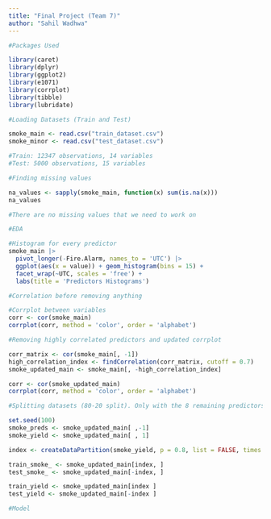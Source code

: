```yaml
---
title: "Final Project (Team 7)"
author: "Sahil Wadhwa"
---
```


```r
#Packages Used

library(caret)
library(dplyr)
library(ggplot2)
library(e1071)
library(corrplot)
library(tibble)
library(lubridate)
```

```r
#Loading Datasets (Train and Test)

smoke_main <- read.csv("train_dataset.csv")
smoke_minor <- read.csv("test_dataset.csv")

#Train: 12347 observations, 14 variables
#Test: 5000 observations, 15 variables
```

```r
#Finding missing values

na_values <- sapply(smoke_main, function(x) sum(is.na(x)))
na_values

#There are no missing values that we need to work on
```
```r
#EDA

#Histogram for every predictor
smoke_main |>
  pivot_longer(-Fire.Alarm, names_to = 'UTC') |>
  ggplot(aes(x = value)) + geom_histogram(bins = 15) + 
  facet_wrap(~UTC, scales = 'free') + 
  labs(title = 'Predictors Histograms')
```
```r
#Correlation before removing anything

#Corrplot between variables 
corr <- cor(smoke_main)
corrplot(corr, method = 'color', order = 'alphabet')
```
```r
#Removing highly correlated predictors and updated corrplot

corr_matrix <- cor(smoke_main[, -1])
high_correlation_index <- findCorrelation(corr_matrix, cutoff = 0.7)
smoke_updated_main <- smoke_main[, -high_correlation_index]

corr <- cor(smoke_updated_main)
corrplot(corr, method = 'color', order = 'alphabet')
```

```r
#Splitting datasets (80-20 split). Only with the 8 remaining predictors

set.seed(100)
smoke_preds <- smoke_updated_main[ ,-1]
smoke_yield <- smoke_updated_main[ , 1]

index <- createDataPartition(smoke_yield, p = 0.8, list = FALSE, times = 1)

train_smoke_ <- smoke_updated_main[index, ]
test_smoke_ <- smoke_updated_main[-index, ]

train_yield <- smoke_updated_main[index ]
test_yield <- smoke_updated_main[-index ]
```

```r
#Model 
```

